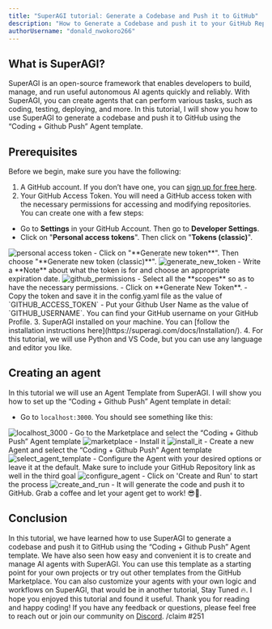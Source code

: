 ```yaml
---
title: "SuperAGI tutorial: Generate a Codebase and Push it to GitHub"
description: "How to Generate a Codebase and push it to your GitHub Repository using SuperAGI"
authorUsername: "donald_nwokoro266"
---
```


## What is SuperAGI?

SuperAGI is an open-source framework that enables developers to build, manage, and run useful autonomous AI agents quickly and reliably. With SuperAGI, you can create agents that can perform various tasks, such as coding, testing, deploying, and more.
In this tutorial, I will show you how to use SuperAGI to generate a codebase and push it to GitHub using the “Coding + Github Push” Agent template.

## Prerequisites
Before we begin, make sure you have the following:

1. A GitHub account. If you don’t have one, you can [sign up for free here](https://github.com/).
2. Your GitHub Access Token. You will need a GitHub access token with the necessary permissions for accessing and modifying repositories. You can create one with a few steps:

- Go to **Settings** in your GitHub Account. Then go to **Developer Settings**.
- Click on "**Personal access tokens**". Then click on "**Tokens (classic)**".
<Img src="https://freeimage.host/i/HbJDqiX" alt="personal access token" caption="Click on Tokens classic"/>
- Click on "**Generate new token**". Then choose "**Generate new token (classic)**".
<Img src="https://freeimage.host/i/HbJDnls" alt="generate_new_token" caption="generate_new_token"/>
- Write a **Note** about what the token is for and choose an appropriate expiration date.
<Img src="https://freeimage.host/i/HbJDCfn" alt="github_permissions" caption="select_all_github_permissions"/>
- Select all the **scopes** so as to have the necessary permissions.
- Click on **Generate New Token**.
- Copy the token and save it in the config.yaml file as the value of `GITHUB_ACCESS_TOKEN`
- Put your Github User Name as the value of `GITHUB_USERNAME`. You can find your GitHub username on your GitHub Profile.
3. SuperAGI installed on your machine. You can [follow the installation instructions here](https://superagi.com/docs/Installation/).
4. For this tutorial, we will use Python and VS Code, but you can use any language and editor you like.

## Creating an agent
In this tutorial we will use an Agent Template from SuperAGI. I will show you how to set up the “Coding + Github Push” Agent template in detail:
- Go to `localhost:3000`. You should see something like this:
<Img src="https://freeimage.host/i/HbdfI44" alt="localhost_3000" caption="Go_to_localhost_3000"/>
- Go to the Marketplace and select the “Coding + Github Push” Agent template
<Img src="https://freeimage.host/i/HbdfCjn" alt="marketplace" caption="Go_to_marketplace"/>
- Install it
<Img src="https://freeimage.host/i/HbdfxCG" alt="install_it" caption="install_the_template"/>
- Create a new Agent and select the “Coding + Github Push” Agent template
<Img src="https://freeimage.host/i/HbdfBTX" alt="select_agent_template" caption="select_the_agent_template"/>
- Configure the Agent with your desired options or leave it at the default. Make sure to include your GitHub Repository link as well in the third goal
<Img src="https://freeimage.host/i/HbdfnQs" alt="configure_agent" caption="configure_agent_with_options"/>
- Click on 'Create and Run' to start the process
<Img src="https://freeimage.host/i/Hbd5VsV" alt="create_and_run" caption="create_and_run_agent"/>
- It will generate the code and push it to GitHub. Grab a coffee and let your agent get to work! 😎🍵.

## Conclusion
In this tutorial, we have learned how to use SuperAGI to generate a codebase and push it to GitHub using the “Coding + Github Push” Agent template. We have also seen how easy and convenient it is to create and manage AI agents with SuperAGI. You can use this template as a starting point for your own projects or try out other templates from the GitHub Marketplace. You can also customize your agents with your own logic and workflows on SuperAGI, that would be in another tutorial, Stay Tuned 🔥. I hope you enjoyed this tutorial and found it useful. Thank you for reading and happy coding! If you have any feedback or questions, please feel free to reach out or join our community on [Discord](https://discord.gg/C8MCWNAxNB). /claim #251
